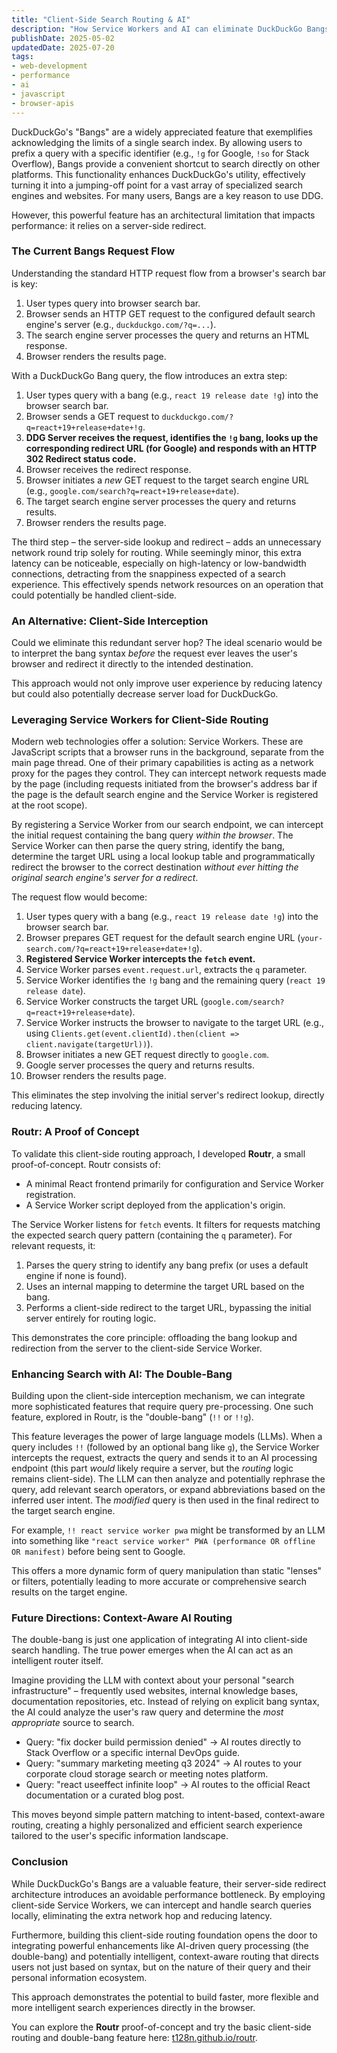 ```yaml
---
title: "Client-Side Search Routing & AI"
description: "How Service Workers and AI can eliminate DuckDuckGo Bangs latency. Analyzes the performance issues of server-side redirects, presents client-side solutions and explains how AI enables intelligent, context-aware search routing. Includes a proof-of-concept (Routr) and outlook on personalized search."
publishDate: 2025-05-02
updatedDate: 2025-07-20
tags:
- web-development
- performance
- ai
- javascript
- browser-apis
---
```


DuckDuckGo's "Bangs" are a widely appreciated feature that exemplifies acknowledging the limits of a single search index. By allowing users to prefix a query with a specific identifier (e.g., `!g` for Google, `!so` for Stack Overflow), Bangs provide a convenient shortcut to search directly on other platforms. This functionality enhances DuckDuckGo's utility, effectively turning it into a jumping-off point for a vast array of specialized search engines and websites. For many users, Bangs are a key reason to use DDG.

However, this powerful feature has an architectural limitation that impacts performance: it relies on a server-side redirect.

### The Current Bangs Request Flow

Understanding the standard HTTP request flow from a browser's search bar is key:
1.  User types query into browser search bar.
2.  Browser sends an HTTP GET request to the configured default search engine's server (e.g., `duckduckgo.com/?q=...`).
3.  The search engine server processes the query and returns an HTML response.
4.  Browser renders the results page.

With a DuckDuckGo Bang query, the flow introduces an extra step:
1.  User types query with a bang (e.g., `react 19 release date !g`) into the browser search bar.
2.  Browser sends a GET request to `duckduckgo.com/?q=react+19+release+date+!g`.
3.  **DDG Server receives the request, identifies the `!g` bang, looks up the corresponding redirect URL (for Google) and responds with an HTTP 302 Redirect status code.**
4.  Browser receives the redirect response.
5.  Browser initiates a *new* GET request to the target search engine URL (e.g., `google.com/search?q=react+19+release+date`).
6.  The target search engine server processes the query and returns results.
7.  Browser renders the results page.

The third step – the server-side lookup and redirect – adds an unnecessary network round trip solely for routing. While seemingly minor, this extra latency can be noticeable, especially on high-latency or low-bandwidth connections, detracting from the snappiness expected of a search experience. This effectively spends network resources on an operation that could potentially be handled client-side.

### An Alternative: Client-Side Interception

Could we eliminate this redundant server hop? The ideal scenario would be to interpret the bang syntax *before* the request ever leaves the user's browser and redirect it directly to the intended destination.

This approach would not only improve user experience by reducing latency but could also potentially decrease server load for DuckDuckGo.

### Leveraging Service Workers for Client-Side Routing

Modern web technologies offer a solution: Service Workers. These are JavaScript scripts that a browser runs in the background, separate from the main page thread. One of their primary capabilities is acting as a network proxy for the pages they control. They can intercept network requests made by the page (including requests initiated from the browser's address bar if the page is the default search engine and the Service Worker is registered at the root scope).

By registering a Service Worker from our search endpoint, we can intercept the initial request containing the bang query *within the browser*. The Service Worker can then parse the query string, identify the bang, determine the target URL using a local lookup table and programmatically redirect the browser to the correct destination *without ever hitting the original search engine's server for a redirect*.

The request flow would become:
1.  User types query with a bang (e.g., `react 19 release date !g`) into the browser search bar.
2.  Browser prepares GET request for the default search engine URL (`your-search.com/?q=react+19+release+date+!g`).
3.  **Registered Service Worker intercepts the `fetch` event.**
4.  Service Worker parses `event.request.url`, extracts the `q` parameter.
5.  Service Worker identifies the `!g` bang and the remaining query (`react 19 release date`).
6.  Service Worker constructs the target URL (`google.com/search?q=react+19+release+date`).
7.  Service Worker instructs the browser to navigate to the target URL (e.g., using `Clients.get(event.clientId).then(client => client.navigate(targetUrl))`).
8.  Browser initiates a new GET request directly to `google.com`.
9.  Google server processes the query and returns results.
10. Browser renders the results page.

This eliminates the step involving the initial server's redirect lookup, directly reducing latency.

### Routr: A Proof of Concept

To validate this client-side routing approach, I developed **Routr**, a small proof-of-concept. Routr consists of:

*   A minimal React frontend primarily for configuration and Service Worker registration.
*   A Service Worker script deployed from the application's origin.

The Service Worker listens for `fetch` events. It filters for requests matching the expected search query pattern (containing the `q` parameter). For relevant requests, it:

1.  Parses the query string to identify any bang prefix (or uses a default engine if none is found).
2.  Uses an internal mapping to determine the target URL based on the bang.
3.  Performs a client-side redirect to the target URL, bypassing the initial server entirely for routing logic.

This demonstrates the core principle: offloading the bang lookup and redirection from the server to the client-side Service Worker.

### Enhancing Search with AI: The Double-Bang

Building upon the client-side interception mechanism, we can integrate more sophisticated features that require query pre-processing. One such feature, explored in Routr, is the "double-bang" (`!!` or `!!g`).

This feature leverages the power of large language models (LLMs). When a query includes `!!` (followed by an optional bang like `g`), the Service Worker intercepts the request, extracts the query and sends it to an AI processing endpoint (this part *would* likely require a server, but the *routing* logic remains client-side). The LLM can then analyze and potentially rephrase the query, add relevant search operators, or expand abbreviations based on the inferred user intent. The *modified* query is then used in the final redirect to the target search engine.

For example, `!! react service worker pwa` might be transformed by an LLM into something like `"react service worker" PWA (performance OR offline OR manifest)` before being sent to Google.

This offers a more dynamic form of query manipulation than static "lenses" or filters, potentially leading to more accurate or comprehensive search results on the target engine.

### Future Directions: Context-Aware AI Routing

The double-bang is just one application of integrating AI into client-side search handling. The true power emerges when the AI can act as an intelligent router itself.

Imagine providing the LLM with context about your personal "search infrastructure" – frequently used websites, internal knowledge bases, documentation repositories, etc. Instead of relying on explicit bang syntax, the AI could analyze the user's raw query and determine the *most appropriate* source to search.

*   Query: "fix docker build permission denied" &rarr; AI routes directly to Stack Overflow or a specific internal DevOps guide.
*   Query: "summary marketing meeting q3 2024" &rarr; AI routes to your corporate cloud storage search or meeting notes platform.
*   Query: "react useeffect infinite loop" &rarr; AI routes to the official React documentation or a curated blog post.

This moves beyond simple pattern matching to intent-based, context-aware routing, creating a highly personalized and efficient search experience tailored to the user's specific information landscape.

### Conclusion

While DuckDuckGo's Bangs are a valuable feature, their server-side redirect architecture introduces an avoidable performance bottleneck. By employing client-side Service Workers, we can intercept and handle search queries locally, eliminating the extra network hop and reducing latency.

Furthermore, building this client-side routing foundation opens the door to integrating powerful enhancements like AI-driven query processing (the double-bang) and potentially intelligent, context-aware routing that directs users not just based on syntax, but on the nature of their query and their personal information ecosystem.

This approach demonstrates the potential to build faster, more flexible and more intelligent search experiences directly in the browser.

You can explore the **Routr** proof-of-concept and try the basic client-side routing and double-bang feature here: [t128n.github.io/routr](https://t128n.github.io/routr/).

